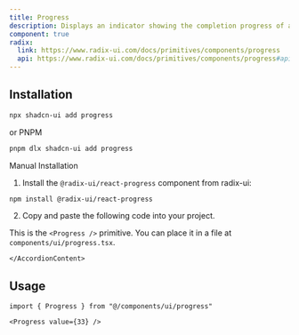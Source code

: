 ```yaml
---
title: Progress
description: Displays an indicator showing the completion progress of a task, typically displayed as a progress bar.
component: true
radix:
  link: https://www.radix-ui.com/docs/primitives/components/progress
  api: https://www.radix-ui.com/docs/primitives/components/progress#api-reference
---
```


<ComponentExample src="/components/examples/progress/demo.tsx">
  <ProgressDemo />
</ComponentExample>

## Installation

```bash
npx shadcn-ui add progress
```
or PNPM
```bash
pnpm dlx shadcn-ui add progress
```

<Accordion type="single" collapsible>
  <AccordionItem value="manual-installation">
    <AccordionTrigger>Manual Installation</AccordionTrigger>
    <AccordionContent>

1. Install the `@radix-ui/react-progress` component from radix-ui:

```bash
npm install @radix-ui/react-progress
```

2. Copy and paste the following code into your project.

<ComponentSource src="/components/ui/progress.tsx" />

<Callout>

This is the `<Progress />` primitive. You can place it in a file at `components/ui/progress.tsx`.

</Callout>

    </AccordionContent>

  </AccordionItem>
</Accordion>

## Usage

```tsx
import { Progress } from "@/components/ui/progress"
```

```tsx
<Progress value={33} />
```
